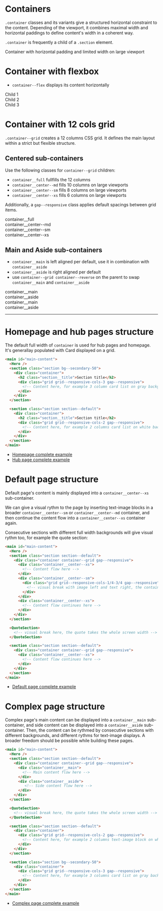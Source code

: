 
<Meta
  title="Layouts/Containers"
/>

# Containers

`.container` classes and its variants give a structured horizontal constraint to the content. Depending of the viewport, it combines maximal width and horizontal paddings to define content's width in a coherent way.

`.container` is frequently a child of a `.section` element.

<Canvas className="storybook-demo-grid storybook-show-container">
  <section class="section section--default">
    <div class="container">
      <div>Container with horizontal padding and limited width on large viewport</div>
    </div>
  </section>
</Canvas>

# Container with flexbox

- `container--flex` displays its content horizontally

<Canvas className="storybook-demo-grid storybook-show-container">
  <section>
    <div class="container container--flex">
      <div>Child 1</div>
      <div>Child 2</div>
      <div>Child 3</div>
    </div>
  </section>
</Canvas>

# Container with 12 cols grid

`.container--grid` creates a 12 columns CSS grid. It defines the main layout within a strict but flexible structure.

## Centered sub-containers

Use the following classes for `container--grid` children:
- `container__full` fullfills the 12 columns
- `container__center--md` fills 10 columns on large viewports
- `container__center--sm` fills 8 columns on large viewports
- `container__center--xs` fills 6 columns on large viewports

Additionally, a `gap--responsive` class applies default spacings between grid items.

<Canvas className="storybook-demo-grid storybook-show-grid">
  <section>
    <div class="container container--grid gap--responsive">
      <div class="container__full">container__full</div>
      <div class="container__center--md">container__center--md</div>
      <div class="container__center--sm">container__center--sm</div>
      <div class="container__center--xs">container__center--xs</div>
    </div>
  </section>
</Canvas>

## Main and Aside sub-containers

- `container__main` is left aligned per default, use it in combination with `container__aside`
- `container__aside` is right aligned per default
- use `container--grid container--reverse` on the parent to swap `container__main` and `container__aside`

<Canvas className="storybook-demo-grid storybook-show-grid">
  <section>
    <div class="container container--grid gap--responsive">
      <div class="container__main">container__main</div>
      <div class="container__aside">container__aside</div>
    </div>
  </section>
</Canvas>

<Canvas className="storybook-demo-grid storybook-show-grid">
  <section>
    <div class="container container--grid container--reverse gap--responsive">
      <div class="container__main">container__main</div>
      <div class="container__aside">container__aside</div>
    </div>
  </section>
</Canvas>


----------


# Homepage and hub pages structure

The default full width of `container` is used for hub pages and homepage. It's generallay populated with Card displayed on a grid.

```html
<main id="main-content">
  <Hero />
  <section class="section bg--secondary-50">
    <div class="container">
      <h2 class="section__title">Section title</h2>
      <div class="grid grid--responsive-cols-3 gap--responsive">
        <!-- Content here, for example 3 column card list on gray background -->
      </div>
    </div>
  </section>

  <section class="section section--default">
    <div class="container">
      <h2 class="section__title">Section title</h2>
      <div class="grid grid--responsive-cols-2 gap--responsive">
        <!-- Content here, for example 2 columns card list on white background -->
      </div>
    </div>
  </section>
</main>
```

- <a href="?path=/docs/pages-homepage--example">Homepage complete example</a>
- <a href="?path=/docs/pages-hub-page--example">Hub page complete example</a>


# Default page structure

Default page's content is mainly displayed into a `container__center--xs` sub-container.

We can give a visual rythm to the page by inserting text-image blocks in a broader `container__center--sm` or `container__center--md` container, and then continue the content flow into a `container__center--xs` container again.

Consecutive sections with different full width backgrounds will give visual rythm too, for example the quote section:

```html
<main id="main-content">
  <Hero />
  <section class="section section--default">
    <div class="container container--grid gap--responsive">
      <div class="container__center--xs">
        <!-- Content flow here -->
      </div>
      <div class="container__center--sm">
        <div class="grid grid--responsive-cols-1/4-3/4 gap--responsive">
          <!-- visual break with image left and text right, the container is broader -->
        </div>
      </div>
      <div class="container__center--xs">
        <!-- Content flow continues here -->
      </div>
    </div>
  </section>

  <QuoteSection>
    <!-- visual break here, the quote takes the whole screen width -->
  </QuoteSection>

  <section class="section section--default">
    <div class="container container--grid gap--responsive">
      <div class="container__center--xs">
        <!-- Content flow continues here -->
      </div>
    </div>
  </section>
</main>
```

- <a href="?path=/docs/pages-detail-page-simple--example">Default page complete example</a>


# Complex page structure

Complex page's main content can be displayed into a `container__main` sub-container, and side content can be displayed into a `container__aside` sub-container.
Then, the content can be rythmed by consecutive sections with different backgrounds, and different rythms for text-image displays. A broader freedom should be possible while building these pages.

```html
<main id="main-content">
  <Hero />
  <section class="section section--default">
    <div class="container container--grid gap--responsive">
      <div class="container__main">
        <!-- Main content flow here -->
      </div>
      <div class="container__aside">
         <!-- Side content flow here -->
      </div>
    </div>
  </section>

  <QuoteSection>
    <!-- visual break here, the quote takes the whole screen width -->
  </QuoteSection>

  <section class="section section--default">
    <div class="container">
      <div class="grid grid--responsive-cols-2 gap--responsive">
        <!-- Content here, for example 2 columns text-image block on white background -->
      </div>
    </div>
  </section>

  <section class="section bg--secondary-50">
    <div class="container">
      <div class="grid grid--responsive-cols-3 gap--responsive">
        <!-- Content here, for example 3 columns card list on gray background -->
      </div>
    </div>
  </section>
</main>
```

- <a href="?path=/docs/pages-detail-page-complex--example">Complex page complete example</a>
